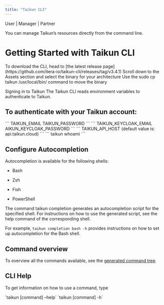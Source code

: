 ```yaml
---
title: "Taikun CLI"
---
```


<Icon icon="user" iconType="solid" /> User | <Icon icon="user-tie" iconType="solid" /> Manager | <Icon icon="handshake" iconType="solid" /> Partner

You can manage Taikun’s resources directly from the command line.

# Getting Started with Taikun CLI

<Steps>
  <Step title="First Step">
    To download the CLI, head to [the latest release page](https://github.com/itera-io/taikun-cli/releases/tag/v3.4.1)
  </Step>

  <Step title="Second Step">
    Scroll down to the Assets section and select the binary for your architecture
  </Step>

  <Step title="Third Step">
    Use the sudo cp taikun /usr/local/bin/ command to move the binary
  </Step>
</Steps>

Signing in to Taikun The Taikun CLI reads environment variables to authenticate to Taikun.

## To authenticate with your Taikun account:

<AccordionGroup>
  <Accordion title="Set the following environment variables:">
    ```
    TAIKUN_EMAIL
    TAIKUN_PASSWORD
    ```
  </Accordion>

  <Accordion title="To authenticate with Keycloak, set the following environment variables:">
    ```
    TAIKUN_KEYCLOAK_EMAIL
    AIKUN_KEYCLOAK_PASSWORD
    ```
  </Accordion>

  <Accordion title="The default API host is api.taikun.cloud. To override it, set the following environment variable:">
    ```
    TAIKUN_API_HOST (default value is: api.taikun.cloud)
    ```
  </Accordion>

  <Accordion title="Run the following command to check whether you are properly authenticated:">
    ```
    taikun whoami
    ```
  </Accordion>
</AccordionGroup>

## Configure Autocompletion

Autocompletion is available for the following shells:

* Bash

* Zsh

* Fish

* PowerShell

The command taikun completion generates an autocompletion script for the specified shell. For instructions on how to use the generated script, see the help command of the corresponding shell.

For example, `taikun completion bash -h` provides instructions on how to set up autocompletion for the Bash shell.

## Command overview

To overview all the commands available, see the [generated command tree](https://github.com/itera-io/taikun-cli/blob/dev/COMMAND_TREE.md).

## CLI Help

To get information on how to use a command, type

<Tabs>
  <Tab title="Long command">
    `taikun [command] –help`
  </Tab>

  <Tab title="Short command">
    `taikun [command] -h`
  </Tab>
</Tabs>